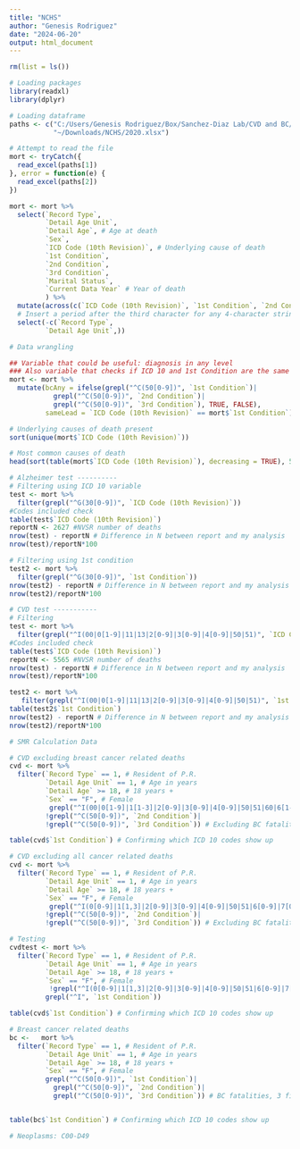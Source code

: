 ---
title: "NCHS"
author: "Genesis Rodriguez"
date: "2024-06-20"
output: html_document
---

```{r, include=FALSE}
rm(list = ls())

# Loading packages
library(readxl)
library(dplyr)

# Loading dataframe
paths <- c("C:/Users/Genesis Rodriguez/Box/Sanchez-Diaz Lab/CVD and BC/Defunciones/NCHS/Procesadas/Listas/2020.xlsx",
           "~/Downloads/NCHS/2020.xlsx")

# Attempt to read the file
mort <- tryCatch({
  read_excel(paths[1])
}, error = function(e) {
  read_excel(paths[2])
})

mort <- mort %>%
  select(`Record Type`,
         `Detail Age Unit`,
         `Detail Age`, # Age at death
         `Sex`,
         `ICD Code (10th Revision)`, # Underlying cause of death
         `1st Condition`,
         `2nd Condition`,
         `3rd Condition`,
         `Marital Status`,
         `Current Data Year` # Year of death
         ) %>%
  mutate(across(c(`ICD Code (10th Revision)`, `1st Condition`, `2nd Condition`, `3rd Condition`), ~ sub("^(.{3})(.)", "\\1.\\2", .))) %>%
  # Insert a period after the third character for any 4-character string in `1st Condition`
  select(-c(`Record Type`,
         `Detail Age Unit`,))

# Data wrangling

## Variable that could be useful: diagnosis in any level
### Also variable that checks if ICD 10 and 1st Condition are the same
mort <- mort %>%
  mutate(bcAny = ifelse(grepl("^C(50[0-9])", `1st Condition`)|
           grepl("^C(50[0-9])", `2nd Condition`)|
           grepl("^C(50[0-9])", `3rd Condition`), TRUE, FALSE),
         sameLead = `ICD Code (10th Revision)` == mort$`1st Condition`)

# Underlying causes of death present
sort(unique(mort$`ICD Code (10th Revision)`))

# Most common causes of death
head(sort(table(mort$`ICD Code (10th Revision)`), decreasing = TRUE), 5)

# Alzheimer test ----------
# Filtering using ICD 10 variable
test <- mort %>%
  filter(grepl("^G(30[0-9])", `ICD Code (10th Revision)`))
#Codes included check
table(test$`ICD Code (10th Revision)`)
reportN <- 2627 #NVSR number of deaths
nrow(test) - reportN # Difference in N between report and my analysis
nrow(test)/reportN*100

# Filtering using 1st condition
test2 <- mort %>%
  filter(grepl("^G(30[0-9])", `1st Condition`))
nrow(test2) - reportN # Difference in N between report and my analysis
nrow(test2)/reportN*100

# CVD test -----------
# Filtering
test <- mort %>%
  filter(grepl("^I(00|0[1-9]|11|13|2[0-9]|3[0-9]|4[0-9]|50|51)", `ICD Code (10th Revision)`))
#Codes included check
table(test$`ICD Code (10th Revision)`)
reportN <- 5565 #NVSR number of deaths
nrow(test) - reportN # Difference in N between report and my analysis
nrow(test)/reportN*100

test2 <- mort %>%
   filter(grepl("^I(00|0[1-9]|11|13|2[0-9]|3[0-9]|4[0-9]|50|51)", `1st Condition`))
table(test2$`1st Condition`)
nrow(test2) - reportN # Difference in N between report and my analysis
nrow(test2)/reportN*100

# SMR Calculation Data

# CVD excluding breast cancer related deaths
cvd <- mort %>%
  filter(`Record Type` == 1, # Resident of P.R.
         `Detail Age Unit` == 1, # Age in years
         `Detail Age` >= 18, # 18 years +
         `Sex` == "F", # Female
          grepl("^I(00|0[1-9]|1[1-3]|2[0-9]|3[0-9]|4[0-9]|50|51|60|6[1-9]|7[0-8])", `1st Condition`),
         !grepl("^C(50[0-9])", `2nd Condition`)|
         !grepl("^C(50[0-9])", `3rd Condition`)) # Excluding BC fatalities

table(cvd$`1st Condition`) # Confirming which ICD 10 codes show up

# CVD excluding all cancer related deaths
cvd <- mort %>%
  filter(`Record Type` == 1, # Resident of P.R.
         `Detail Age Unit` == 1, # Age in years
         `Detail Age` >= 18, # 18 years +
         `Sex` == "F", # Female
          grepl("^I(0[0-9]|1[1,3]|2[0-9]|3[0-9]|4[0-9]|50|51|6[0-9]|7[0-8])\\b", `1st Condition`),
         !grepl("^C(50[0-9])", `2nd Condition`)|
         !grepl("^C(50[0-9])", `3rd Condition`)) # Excluding BC fatalities

# Testing
cvdtest <- mort %>%
  filter(`Record Type` == 1, # Resident of P.R.
         `Detail Age Unit` == 1, # Age in years
         `Detail Age` >= 18, # 18 years +
         `Sex` == "F", # Female
          !grepl("^I(0[0-9]|1[1,3]|2[0-9]|3[0-9]|4[0-9]|50|51|6[0-9]|7[0-8])\\b", `1st Condition`),
         grepl("^I", `1st Condition`))

table(cvd$`1st Condition`) # Confirming which ICD 10 codes show up

# Breast cancer related deaths
bc <-   mort %>%
  filter(`Record Type` == 1, # Resident of P.R.
         `Detail Age Unit` == 1, # Age in years
         `Detail Age` >= 18, # 18 years +
         `Sex` == "F", # Female
         grepl("^C(50[0-9])", `1st Condition`)|
           grepl("^C(50[0-9])", `2nd Condition`)|
           grepl("^C(50[0-9])", `3rd Condition`)) # BC fatalities, 3 first causes


table(bc$`1st Condition`) # Confirming which ICD 10 codes show up

# Neoplasms: C00-D49




```